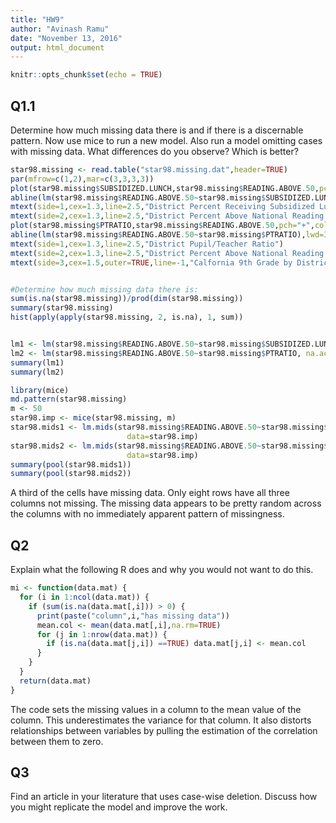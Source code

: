 ```yaml
---
title: "HW9"
author: "Avinash Ramu"
date: "November 13, 2016"
output: html_document
---
```


```r
knitr::opts_chunk$set(echo = TRUE)
```

## Q1.1
Determine how much missing data there is and if there is a discernable pattern. Now use mice to run a new model.
Also run a model omitting cases with missing data. What differences do you observe? Which is better?

```r
star98.missing <- read.table("star98.missing.dat",header=TRUE)
par(mfrow=c(1,2),mar=c(3,3,3,3))
plot(star98.missing$SUBSIDIZED.LUNCH,star98.missing$READING.ABOVE.50,pch="+",col="blue")
abline(lm(star98.missing$READING.ABOVE.50~star98.missing$SUBSIDIZED.LUNCH),lwd=3)
mtext(side=1,cex=1.3,line=2.5,"District Percent Receiving Subsidized Lunch")
mtext(side=2,cex=1.3,line=2.5,"District Percent Above National Reading Median")
plot(star98.missing$PTRATIO,star98.missing$READING.ABOVE.50,pch="+",col="blue")
abline(lm(star98.missing$READING.ABOVE.50~star98.missing$PTRATIO),lwd=3)
mtext(side=1,cex=1.3,line=2.5,"District Pupil/Teacher Ratio")
mtext(side=2,cex=1.3,line=2.5,"District Percent Above National Reading Median")
mtext(side=3,cex=1.5,outer=TRUE,line=-1,"Calfornia 9th Grade by District, 1998")


#Determine how much missing data there is:
sum(is.na(star98.missing))/prod(dim(star98.missing))
summary(star98.missing)
hist(apply(apply(star98.missing, 2, is.na), 1, sum))


lm1 <- lm(star98.missing$READING.ABOVE.50~star98.missing$SUBSIDIZED.LUNCH, na.action=na.omit)
lm2 <- lm(star98.missing$READING.ABOVE.50~star98.missing$PTRATIO, na.action=na.omit)
summary(lm1)
summary(lm2)

library(mice)
md.pattern(star98.missing)
m <- 50
star98.imp <- mice(star98.missing, m)
star98.mids1 <- lm.mids(star98.missing$READING.ABOVE.50~star98.missing$SUBSIDIZED.LUNCH,
	                      data=star98.imp)
star98.mids2 <- lm.mids(star98.missing$READING.ABOVE.50~star98.missing$PTRATIO,
	                      data=star98.imp)
summary(pool(star98.mids1))
summary(pool(star98.mids2))

```
A third of the cells have missing data. Only eight rows have all three columns not missing.
The missing data appears to be pretty random across the columns with no immediately apparent
pattern of missingness.


## Q2
Explain what the following R does and why you would not want to do this.
```r
mi <- function(data.mat) {
  for (i in 1:ncol(data.mat)) {
    if (sum(is.na(data.mat[,i])) > 0) {
      print(paste("column",i,"has missing data"))
      mean.col <- mean(data.mat[,i],na.rm=TRUE)
      for (j in 1:nrow(data.mat)) {
        if (is.na(data.mat[j,i]) ==TRUE) data.mat[j,i] <- mean.col
      }
    }
  }
  return(data.mat)
}
```

The code sets the missing values in a column to the mean value of the column. This underestimates the variance for that column. It also distorts relationships between variables by pulling the estimation of the correlation between them to zero.

## Q3
Find an article in your literature that uses case-wise deletion. Discuss how you might replicate the model and improve the work.